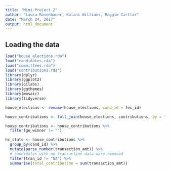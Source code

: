 ```yaml
---
title: "Mini-Project 2"
author: "Laura Rosenbauer, Kalani Williams, Maggie Carttar"
date: "March 24, 2017"
output: html_document
---
```



## Loading the data


```r
load("house_elections.rda")
load("candidates.rda")
load("committees.rda")
load("contributions.rda")
library(dplyr)
library(ggplot2)
library(oilabs)
library(ggthemes)
library(mosaic)
library(tidyverse)
```

```r
house_elections <- rename(house_elections, cand_id = fec_id)
```

```r
house_contributions <- full_join(house_elections, contributions, by = "cand_id")

house_contributions <- house_contributions %>%
  filter(ge_winner != "")
```


```r
hc_stats <- house_contributions %>%
  group_by(cand_id) %>%
  mutate(parse_number(transaction_amt)) %>%
  # candidates with no transaction data were removed
  filter(tran_id != "NA") %>%
  summarise(total_contribution = sum(transaction_amt))
```

